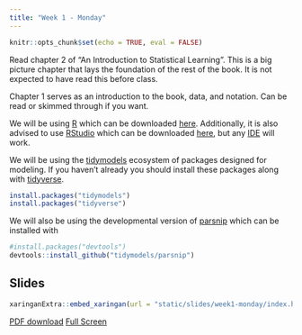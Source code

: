 ```yaml
---
title: "Week 1 - Monday"
---
```


```r
knitr::opts_chunk$set(echo = TRUE, eval = FALSE)
```

Read chapter 2 of "An Introduction to Statistical Learning". This is a big picture chapter that lays the foundation of the rest of the book. It is not expected to have read this before class.

Chapter 1 serves as an introduction to the book, data, and notation. Can be read or skimmed through if you want.

We will be using [R](https://cran.r-project.org/) which can be downloaded [here](https://cran.r-project.org/). Additionally, it is also advised to use [RStudio](https://rstudio.com/) which can be downloaded [here](https://rstudio.com/products/rstudio/download/#download), but any [IDE](https://en.wikipedia.org/wiki/Integrated_development_environment) will work.

We will be using the [tidymodels](https://www.tidymodels.org/) ecosystem of packages designed for modeling. If you haven't already you should install these packages along with [tidyverse](https://www.tidyverse.org/).

```r
install.packages("tidymodels")
install.packages("tidyverse")
```

We will also be using the developmental version of [parsnip](https://parsnip.tidymodels.org/) which can be installed with

```r
#install.packages("devtools")
devtools::install_github("tidymodels/parsnip")
```

## Slides

```r
xaringanExtra::embed_xaringan(url = "static/slides/week1-monday/index.html", ratio = "16:9")
```

[PDF download](static/slides/week1-monday/week1-monday.pdf) [Full Screen](static/slides/week1-monday/index.html)
